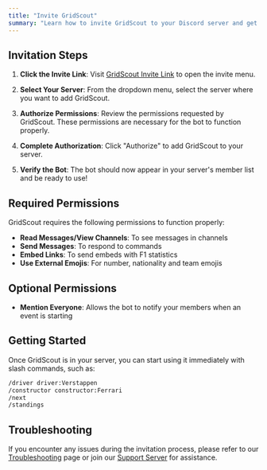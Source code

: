 ```yaml
---
title: "Invite GridScout"
summary: "Learn how to invite GridScout to your Discord server and get started"
---
```


## Invitation Steps

1. **Click the Invite Link**: Visit [GridScout Invite Link](https://discord.com/oauth2/authorize?client_id=1239680594539974787&permissions=274878417984&integration_type=0&scope=bot+applications.commands) to open the invite menu.

2. **Select Your Server**: From the dropdown menu, select the server where you want to add GridScout.

3. **Authorize Permissions**: Review the permissions requested by GridScout. These permissions are necessary for the bot to function properly.

4. **Complete Authorization**: Click "Authorize" to add GridScout to your server.

5. **Verify the Bot**: The bot should now appear in your server's member list and be ready to use!

## Required Permissions

GridScout requires the following permissions to function properly:

- **Read Messages/View Channels**: To see messages in channels
- **Send Messages**: To respond to commands
- **Embed Links**: To send embeds with F1 statistics
- **Use External Emojis**: For number, nationality and team emojis

## Optional Permissions

- **Mention Everyone**: Allows the bot to notify your members when an event is starting

## Getting Started

Once GridScout is in your server, you can start using it immediately with slash commands, such as:

```bash
/driver driver:Verstappen
/constructor constructor:Ferrari
/next
/standings
```

## Troubleshooting

If you encounter any issues during the invitation process, please refer to our [Troubleshooting](/docs/support/troubleshoot) page or join our [Support Server](https://discord.gg/SdK9QCquP4) for assistance.
